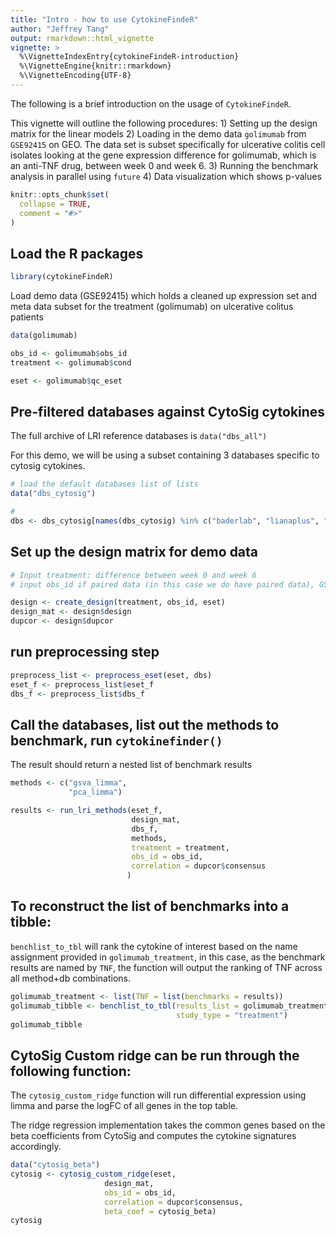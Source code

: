```yaml
---
title: "Intro - how to use CytokineFindeR"
author: "Jeffrey Tang"
output: rmarkdown::html_vignette
vignette: >
  %\VignetteIndexEntry{cytokineFindeR-introduction}
  %\VignetteEngine{knitr::rmarkdown}
  %\VignetteEncoding{UTF-8}
---
```


The following is a brief introduction on the usage of `CytokineFindeR`.

This vignette will outline the following procedures:
1) Setting up the design matrix for the linear models
2) Loading in the demo data `golimumab` from `GSE92415` on GEO. The data set is subset specifically for ulcerative colitis cell isolates looking at the gene expression difference for golimumab, which is an anti-TNF drug, between week 0 and week 6. 
3) Running the benchmark analysis in parallel using `future`
4) Data visualization which shows p-values 

```r
knitr::opts_chunk$set(
  collapse = TRUE,
  comment = "#>"
)
```

## Load the R packages
```r
library(cytokineFindeR)
```

Load demo data (GSE92415) which holds a cleaned up expression set and meta data subset for the treatment (golimumab) on ulcerative colitus patients
```r
data(golimumab)

obs_id <- golimumab$obs_id
treatment <- golimumab$cond

eset <- golimumab$qc_eset
```

## Pre-filtered databases against CytoSig cytokines

The full archive of LRI reference databases is `data("dbs_all")`

For this demo, we will be using a subset containing 3 databases specific to cytosig cytokines.

```r
# load the default databases list of lists
data("dbs_cytosig")

# 
dbs <- dbs_cytosig[names(dbs_cytosig) %in% c("baderlab", "lianaplus", "cellchat")]
```

## Set up the design matrix for demo data 
```r
# Input treatment: difference between week 0 and week 6
# input obs_id if paired data (in this case we do have paired data), GSM IDs different for same sample IDs due to different time points

design <- create_design(treatment, obs_id, eset)
design_mat <- design$design
dupcor <- design$dupcor
```

## run preprocessing step
```r
preprocess_list <- preprocess_eset(eset, dbs)
eset_f <- preprocess_list$eset_f
dbs_f <- preprocess_list$dbs_f
```

## Call the databases, list out the methods to benchmark,  run `cytokinefinder()`

The result should return a nested list of benchmark results

```r
methods <- c("gsva_limma", 
             "pca_limma")

results <- run_lri_methods(eset_f,
                           design_mat,
                           dbs_f,
                           methods,
                           treatment = treatment,
                           obs_id = obs_id,
                           correlation = dupcor$consensus
                          )
```

## To reconstruct the list of benchmarks into a tibble:

`benchlist_to_tbl` will rank the cytokine of interest based on the name assignment provided in `golimumab_treatment`, in this case, as the benchmark results are named by `TNF`, the function will output the ranking of TNF across all method+db combinations.

```r
golimumab_treatment <- list(TNF = list(benchmarks = results))
golimumab_tibble <- benchlist_to_tbl(results_list = golimumab_treatment,
                                     study_type = "treatment")
golimumab_tibble
```


## CytoSig Custom ridge can be run through the following function:

The `cytosig_custom_ridge` function will run differential expression using limma and parse the logFC of all genes in the top table. 

The ridge regression implementation takes the common genes based on the beta coefficients from CytoSig and computes the cytokine signatures accordingly.

```r
data("cytosig_beta")
cytosig <- cytosig_custom_ridge(eset, 
                     design_mat, 
                     obs_id = obs_id,
                     correlation = dupcor$consensus, 
                     beta_coef = cytosig_beta)
cytosig
```

